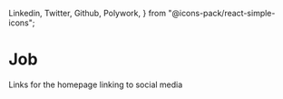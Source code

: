   Linkedin,
  Twitter,
  Github,
  Polywork,
} from "@icons-pack/react-simple-icons";


<Meta title="Design-System/Home/SocialLinks" component={SocialLinks} />

# Job

Links for the homepage linking to social media

<Canvas>
  <Story
    name="Default"
    args={{
      links: [
        {
          name: "GitHub",
          icon: Github,
          link: "https://github.com/samrobbins85",
          className: "hover:text-radix-slate12 focus:text-radix-slate12",
          modifier: "w-6",
        },
        {
          name: "npm",
          icon: Npm,
          link: "https://www.npmjs.com/~samrobbins",
          className: "hover:text-npm focus:text-npm",
        },
        {
          name: "Twitter",
          icon: Twitter,
          link: "https://twitter.com/samrobbins85",
          className: "hover:text-twitter focus:text-twitter",
        },
        {
          name: "Polywork",
          icon: Polywork,
          link: "https://www.polywork.com/samrobbins",
          className: "hover:text-polywork focus:text-polywork",
        },
        {
          name: "LinkedIn",
          icon: Linkedin,
          link: "https://www.linkedin.com/in/sam-robbins-gb/",
          className: "hover:text-linkedin focus:text-linkedin",
        },
      ],
    }}
  />
</Canvas>

<ArgsTable of={SocialLinks} story="Default" />
